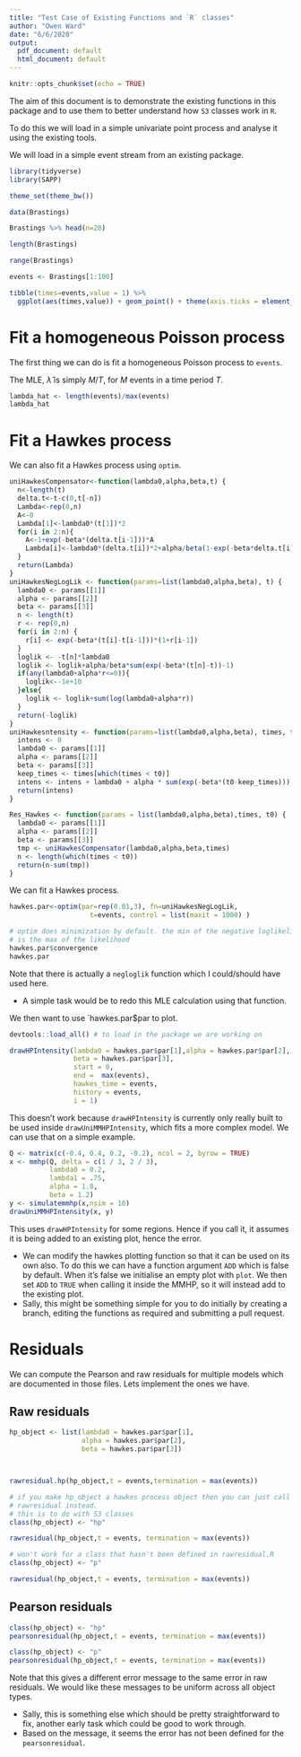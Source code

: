 ```yaml
---
title: "Test Case of Existing Functions and `R` classes"
author: "Owen Ward"
date: "6/6/2020"
output:
  pdf_document: default
  html_document: default
---
```


```r
knitr::opts_chunk$set(echo = TRUE)
```

The aim of this document is to demonstrate the existing functions in this package
and to use them to better understand how `S3` classes work in `R`.

To do this we will load in a simple univariate point process and analyse it using
the existing tools.

We will load in a simple event stream from an existing package.

```r
library(tidyverse)
library(SAPP)

theme_set(theme_bw())
```

```r
data(Brastings)

Brastings %>% head(n=20)

length(Brastings)

range(Brastings)

events <- Brastings[1:100]

tibble(times=events,value = 1) %>%
  ggplot(aes(times,value)) + geom_point() + theme(axis.ticks = element_blank(),axis.text.y = element_blank()) 

```


# Fit a homogeneous Poisson process

The first thing we can do is fit a homogeneous Poisson process to `events`.

The MLE, $\hat{\lambda}$ is simply $M/T$, for $M$ events in a time period $T$.


```r
lambda_hat <- length(events)/max(events)
lambda_hat

```

# Fit a Hawkes process

We can also fit a Hawkes process using `optim`.

```r
uniHawkesCompensator<-function(lambda0,alpha,beta,t) {
  n<-length(t)
  delta.t<-t-c(0,t[-n])
  Lambda<-rep(0,n)
  A<-0
  Lambda[1]<-lambda0*(t[1])*2
  for(i in 2:n){
    A<-1+exp(-beta*(delta.t[i-1]))*A
    Lambda[i]<-lambda0*(delta.t[i])*2+alpha/beta(1-exp(-beta*delta.t[i]))*A
  }
  return(Lambda)
}
uniHawkesNegLogLik <- function(params=list(lambda0,alpha,beta), t) {
  lambda0 <- params[[1]]
  alpha <- params[[2]]
  beta <- params[[3]]
  n <- length(t)
  r <- rep(0,n)
  for(i in 2:n) {
    r[i] <- exp(-beta*(t[i]-t[i-1]))*(1+r[i-1])
  }
  loglik <- -t[n]*lambda0
  loglik <- loglik+alpha/beta*sum(exp(-beta*(t[n]-t))-1)
  if(any(lambda0+alpha*r<=0)){
    loglik<--1e+10 
  }else{
    loglik <- loglik+sum(log(lambda0+alpha*r))
  }
  return(-loglik)
}
uniHawkesntensity <- function(params=list(lambda0,alpha,beta), times, t0) {
  intens <- 0
  lambda0 <- params[[1]]
  alpha <- params[[2]]
  beta <- params[[3]]
  keep_times <- times[which(times < t0)]
  intens <- intens + lambda0 + alpha * sum(exp(-beta*(t0-keep_times)))
  return(intens)
}

Res_Hawkes <- function(params = list(lambda0,alpha,beta),times, t0) {
  lambda0 <- params[[1]]
  alpha <- params[[2]]
  beta <- params[[3]]
  tmp <- uniHawkesCompensator(lambda0,alpha,beta,times)
  n <- length(which(times < t0))
  return(n-sum(tmp))
}


```



We can fit a Hawkes process.

```r
hawkes.par<-optim(par=rep(0.01,3), fn=uniHawkesNegLogLik, 
                    t=events, control = list(maxit = 1000) )

# optim does minimization by default. the min of the negative loglikelihood
# is the max of the likelihood
hawkes.par$convergence
hawkes.par

```

Note that there is actually a `negloglik` function which I could/should have used here. 

- A simple task would be to redo this MLE calculation using that function.

We then want to use `hawkes.par$par to plot.




```r
devtools::load_all() # to load in the package we are working on

drawHPIntensity(lambda0 = hawkes.par$par[1],alpha = hawkes.par$par[2],
                beta = hawkes.par$par[3],
                start = 0,
                end =  max(events),
                hawkes_time = events,
                history = events,
                i = 1)


```
This doesn't work because `drawHPIntensity` is currently only really built to
be used inside `drawUniMMHPIntensity`, which fits a more complex model. We
can use that on a simple example.


```r
Q <- matrix(c(-0.4, 0.4, 0.2, -0.2), ncol = 2, byrow = TRUE)
x <- mmhp(Q, delta = c(1 / 3, 2 / 3), 
          lambda0 = 0.2,
          lambda1 = .75,
          alpha = 1.8,
          beta = 1.2)
y <- simulatemmhp(x,nsim = 10)
drawUniMMHPIntensity(x, y)

```

This uses `drawHPIntensity` for some regions. Hence if you call it, it assumes it
is being added to an existing plot, hence the error.

- We can modify the hawkes plotting function so that it can be used on its own also. 
To do this we can have a function argument `ADD` which is false by default.
When it's false we initialise an empty plot with `plot`. We then set `ADD` to `TRUE`
when calling it inside the MMHP, so it will instead add to the existing plot. 
- Sally, this might be something simple for you to do initially by creating a branch,
editing the functions as required and submitting a pull request.

# Residuals

We can compute the Pearson and raw residuals for multiple models which
are documented in those files. Lets implement the ones we have.

## Raw residuals

```r

hp_object <- list(lambda0 = hawkes.par$par[1],
                  alpha = hawkes.par$par[2],
                  beta = hawkes.par$par[3])



rawresidual.hp(hp_object,t = events,termination = max(events))

# if you make hp_object a hawkes process object then you can just call
# rawresidual instead.
# this is to do with S3 classes
class(hp_object) <- "hp"

rawresidual(hp_object,t = events, termination = max(events))

# won't work for a class that hasn't been defined in rawresidual.R
class(hp_object) <- "p"

rawresidual(hp_object,t = events, termination = max(events))


```

## Pearson residuals

```r
class(hp_object) <- "hp"
pearsonresidual(hp_object,t = events, termination = max(events))

class(hp_object) <- "p"
pearsonresidual(hp_object,t = events, termination = max(events))


```
Note that this gives a different error message to the same
error in raw residuals. We would like these
messages to be uniform across all object types.

- Sally, this is something else which should be pretty straightforward to
fix, another early task which could be good to work through.
- Based on the message, it seems the error has not been defined for 
the `pearsonresidual`.






